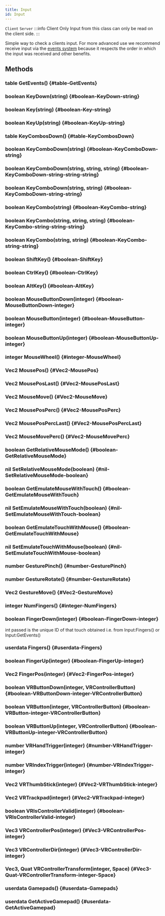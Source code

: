 ```yaml
---
title: Input
id: Input
---
```

`Client`
`Server`
:::info Client Only
Input from this class can only be read on the client side.
:::

Simple way to check a clients input.
For more advanced use we recommend receive input via the [events system](../manual/scripting/examples/Input) 
because it respects the order in which the input was received and other benefits. 

## Methods

### table GetEvents() {#table-GetEvents}

### boolean KeyDown(string) {#boolean-KeyDown-string}

### boolean Key(string) {#boolean-Key-string}

### boolean KeyUp(string) {#boolean-KeyUp-string}

### table KeyCombosDown() {#table-KeyCombosDown}

### boolean KeyComboDown(string) {#boolean-KeyComboDown-string}

### boolean KeyComboDown(string, string, string) {#boolean-KeyComboDown-string-string-string}

### boolean KeyComboDown(string, string) {#boolean-KeyComboDown-string-string}

### boolean KeyCombo(string) {#boolean-KeyCombo-string}

### boolean KeyCombo(string, string, string) {#boolean-KeyCombo-string-string-string}

### boolean KeyCombo(string, string) {#boolean-KeyCombo-string-string}

### boolean ShiftKey() {#boolean-ShiftKey}

### boolean CtrlKey() {#boolean-CtrlKey}

### boolean AltKey() {#boolean-AltKey}

### boolean MouseButtonDown(integer) {#boolean-MouseButtonDown-integer}

### boolean MouseButton(integer) {#boolean-MouseButton-integer}

### boolean MouseButtonUp(integer) {#boolean-MouseButtonUp-integer}

### integer MouseWheel() {#integer-MouseWheel}

### Vec2 MousePos() {#Vec2-MousePos}

### Vec2 MousePosLast() {#Vec2-MousePosLast}

### Vec2 MouseMove() {#Vec2-MouseMove}

### Vec2 MousePosPerc() {#Vec2-MousePosPerc}

### Vec2 MousePosPercLast() {#Vec2-MousePosPercLast}

### Vec2 MouseMovePerc() {#Vec2-MouseMovePerc}

### boolean GetRelativeMouseMode() {#boolean-GetRelativeMouseMode}

### nil SetRelativeMouseMode(boolean) {#nil-SetRelativeMouseMode-boolean}

### boolean GetEmulateMouseWithTouch() {#boolean-GetEmulateMouseWithTouch}

### nil SetEmulateMouseWithTouch(boolean) {#nil-SetEmulateMouseWithTouch-boolean}

### boolean GetEmulateTouchWithMouse() {#boolean-GetEmulateTouchWithMouse}

### nil SetEmulateTouchWithMouse(boolean) {#nil-SetEmulateTouchWithMouse-boolean}

### number GesturePinch() {#number-GesturePinch}

### number GestureRotate() {#number-GestureRotate}

### Vec2 GestureMove() {#Vec2-GestureMove}

### integer NumFingers() {#integer-NumFingers}

### boolean FingerDown(integer) {#boolean-FingerDown-integer}
int passed is the unique ID of that touch obtained i.e. from Input:Fingers() or Input:GetEvents()

### userdata Fingers() {#userdata-Fingers}

### boolean FingerUp(integer) {#boolean-FingerUp-integer}

### Vec2 FingerPos(integer) {#Vec2-FingerPos-integer}

### boolean VRButtonDown(integer, VRControllerButton) {#boolean-VRButtonDown-integer-VRControllerButton}

### boolean VRButton(integer, VRControllerButton) {#boolean-VRButton-integer-VRControllerButton}

### boolean VRButtonUp(integer, VRControllerButton) {#boolean-VRButtonUp-integer-VRControllerButton}

### number VRHandTrigger(integer) {#number-VRHandTrigger-integer}

### number VRIndexTrigger(integer) {#number-VRIndexTrigger-integer}

### Vec2 VRThumbStick(integer) {#Vec2-VRThumbStick-integer}

### Vec2 VRTrackpad(integer) {#Vec2-VRTrackpad-integer}

### boolean VRIsControllerValid(integer) {#boolean-VRIsControllerValid-integer}

### Vec3 VRControllerPos(integer) {#Vec3-VRControllerPos-integer}

### Vec3 VRControllerDir(integer) {#Vec3-VRControllerDir-integer}

### Vec3, Quat VRControllerTransform(integer, Space) {#Vec3-Quat-VRControllerTransform-integer-Space}

### userdata Gamepads() {#userdata-Gamepads}

### userdata GetActiveGamepad() {#userdata-GetActiveGamepad}

